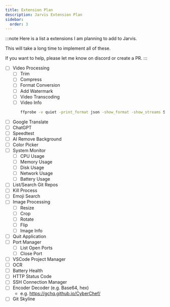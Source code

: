 ```yaml
---
title: Extension Plan
description: Jarvis Extension Plan
sidebar:
  order: 3
---
```


:::note
Here is a list a extensions I am planning to add to Jarvis.

This will take a long time to implement all of these.

If you want to help, please let me know on discord or create a PR.
:::

- [ ] Video Processing
  - [ ] Trim
  - [ ] Compress
  - [ ] Format Conversion
  - [ ] Add Watermark
  - [ ] Video Transcoding
  - [ ] Video Info
    ```bash
    ffprobe -v quiet -print_format json -show_format -show_streams Screen\ Recording\ 2024-05-20\ at\ 6.03.57 PM.mov
    ```
- [ ] Google Translate
- [ ] ChatGPT
- [ ] Speedtest
- [ ] AI Remove Background
- [ ] Color Picker
- [ ] System Monitor
  - [ ] CPU Usage
  - [ ] Memory Usage
  - [ ] Disk Usage
  - [ ] Network Usage
  - [ ] Battery Usage
- [ ] List/Search Git Repos
- [ ] Kill Process
- [ ] Emoji Search
- [ ] Image Processing
  - [ ] Resize
  - [ ] Crop
  - [ ] Rotate
  - [ ] Flip
  - [ ] Image Info
- [ ] Quit Application
- [ ] Port Manager
  - [ ] List Open Ports
  - [ ] Close Port
- [ ] VSCode Project Manager
- [ ] OCR
- [ ] Battery Health
- [ ] HTTP Status Code
- [ ] SSH Connection Manager
- [ ] Encoder Decoder (e.g. Base64, hex)
  - e.g. https://gchq.github.io/CyberChef/
- [ ] Git Skyline

